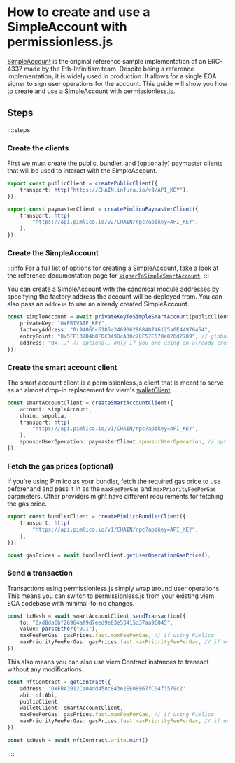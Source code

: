# How to create and use a SimpleAccount with permissionless.js

[SimpleAccount](https://github.com/eth-infinitism/account-abstraction/blob/develop/contracts/samples/SimpleAccount.sol) is the original reference sample implementation of an ERC-4337 made by the Eth-Infinitism team. Despite being a reference implementation, it is widely used in production. It allows for a single EOA signer to sign user operations for the account. This guide will show you how to create and use a SimpleAccount with permissionless.js.

## Steps

::::steps

### Create the clients

First we must create the public, bundler, and (optionally) paymaster clients that will be used to interact with the SimpleAccount.

```ts
export const publicClient = createPublicClient({
	transport: http("https://CHAIN.infura.io/v3/API_KEY"),
});

export const paymasterClient = createPimlicoPaymasterClient({
	transport: http(
		"https://api.pimlico.io/v2/CHAIN/rpc?apikey=API_KEY",
	),
});
```

### Create the SimpleAccount

:::info
For a full list of options for creating a SimpleAccount, take a look at the reference documentation page for [`signerToSimpleSmartAccount`](/permissionless/reference/accounts/signerToSimpleSmartAccount).
:::

You can create a SimpleAccount with the canonical module addresses by specifying the factory address the account will be deployed from. You can also pass an `address` to use an already created SimpleAccount.

```ts
const simpleAccount = await privateKeyToSimpleSmartAccount(publicClient, {
	privateKey: "0xPRIVATE_KEY",
	factoryAddress: "0x9406Cc6185a346906296840746125a0E44976454",
	entryPoint: "0x5FF137D4b0FDCD49DcA30c7CF57E578a026d2789", // global entrypoint
	address: "0x..." // optional, only if you are using an already created account
});
```

### Create the smart account client

The smart account client is a permissionless.js client that is meant to serve as an almost drop-in replacement for viem's [walletClient](https://viem.sh/docs/clients/wallet.html).

```ts
const smartAccountClient = createSmartAccountClient({
	account: simpleAccount,
	chain: sepolia,
	transport: http(
		"https://api.pimlico.io/v1/CHAIN/rpc?apikey=API_KEY",
	),
	sponsorUserOperation: paymasterClient.sponsorUserOperation, // optional
});
```

### Fetch the gas prices (optional)

If you're using Pimlico as your bundler, fetch the required gas price to use beforehand and pass it in as the `maxFeePerGas` and `maxPriorityFeePerGas` parameters. Other providers might have different requirements for fetching the gas price.

```ts
export const bundlerClient = createPimlicoBundlerClient({
	transport: http(
		"https://api.pimlico.io/v1/CHAIN/rpc?apikey=API_KEY",
	),
});

const gasPrices = await bundlerClient.getUserOperationGasPrice();
```

### Send a transaction

Transactions using permissionless.js simply wrap around user operations. This means you can switch to permissionless.js from your existing viem EOA codebase with minimal-to-no changes.

```ts
const txHash = await smartAccountClient.sendTransaction({
	to: "0xd8da6bf26964af9d7eed9e03e53415d37aa96045",
	value: parseEther("0.1"),
	maxFeePerGas: gasPrices.fast.maxFeePerGas, // if using Pimlico
	maxPriorityFeePerGas: gasPrices.fast.maxPriorityFeePerGas, // if using Pimlico
});
```

This also means you can also use viem Contract instances to transact without any modifications.

```ts
const nftContract = getContract({
	address: '0xFBA3912Ca04dd458c843e2EE08967fC04f3579c2',
	abi: nftAbi,
	publicClient,
	walletClient: smartAccountClient,
	maxFeePerGas: gasPrices.fast.maxFeePerGas, // if using Pimlico
	maxPriorityFeePerGas: gasPrices.fast.maxPriorityFeePerGas, // if using Pimlico
});

const txHash = await nftContract.write.mint()
```

::::